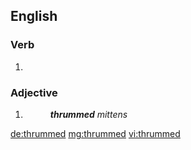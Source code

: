 ==English==

===Verb===
{{head|en|verb form}}

# {{en-past of|thrum}}

===Adjective===
{{en-adj|-}}

# {{context|textiles|lang=en}} {{rfdef|lang=en}}
#: '''''thrummed''' mittens''

[[de:thrummed]]
[[mg:thrummed]]
[[vi:thrummed]]